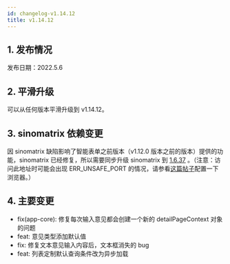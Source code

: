 ```yaml
---
id: changelog-v1.14.12
title: v1.14.12
---
```



## 1. 发布情况

发布日期：2022.5.6

<BundleList
  version="1.14.12"
  frontend="1.14.12"
  backend="1.14.11"
  font="1.13.0"
/>

## 2. 平滑升级

可以从任何版本平滑升级到 v1.14.12。

## 3. sinomatrix 依赖变更

因 sinomatrix 缺陷影响了智能表单之前版本（v1.12.0 版本之前的版本）提供的功能，sinomatrix 已经修复，所以需要同步升级 sinomatrix 到 [1.6.37](http://47.93.34.153:10080/sino-matrix/sino-matrix/blob/master/CHANGELOG.md) 。（注意：访问此地址时可能会出现 ERR_UNSAFE_PORT 的情况，请参看[这篇帖子](https://blog.csdn.net/kjcxmx/article/details/118122483)配置一下浏览器。）

## 4. 主要变更

- fix(app-core): 修复每次输入意见都会创建一个新的 detailPageContext 对象的问题
- feat: 意见类型添加默认值
- fix: 修复文本意见输入内容后，文本框消失的 bug
- feat: 列表定制默认查询条件改为异步加载
